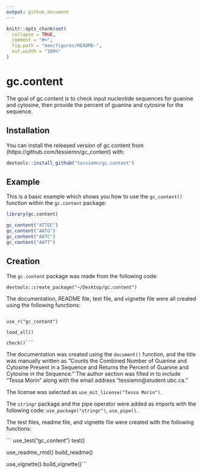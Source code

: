 ```yaml
---
output: github_document
---
```


<!-- README.md is generated from README.Rmd. Please edit that file -->

```r
knitr::opts_chunk$set(
  collapse = TRUE,
  comment = "#>",
  fig.path = "man/figures/README-",
  out.width = "100%"
)
```

# gc.content

<!-- badges: start -->
<!-- badges: end -->

The goal of gc.content is to check input nucleotide sequences for guanine and cytosine, then provide the percent of guanine and cytosine for the sequence.

## Installation

You can install the released version of gc.content from (https://github.com/tessiemn/gc_content) with:

``` r
devtools::install_github("tessiemn/gc.content")
```



## Example

This is a basic example which shows you how to use the ```gc_content()``` function within the ```gc.content``` package:

```r
library(gc.content)

gc_content("ATTGC")
gc_content("AATG")
gc_content("AATC")
gc_content("AATT")
```



## Creation

The ```gc.content``` package was made from the following code:

```
devtools::create_package("~/Desktop/gc.content")

```

The documentation, README file, test file, and vignette file were all created using the following functions:

```use_git()

use_r("gc_content")

load_all()

check()```

```
The documentation was created using the ```document()``` function, and the title was manually written as "Counts the Combined Number of Guanine and Cytosine Present in a Sequence and Returns the Percent of Guanine and Cytosine in the Sequence." The author section was filled in to include "Tessa Morin" along with the email address "tessiemn@student.ubc.ca." 

The license was selected as ```use_mit_license("Tessa Morin")```. 

The ```stringr``` package and the pipe operator were added as imports with the following code: ```use_package("stringr")```, ```use_pipe()```.  

The test files, readme file, and vignette file were created with the following functions:

```
use_test("gc_content") 
test()

use_readme_rmd() 
build_readme()

use_vignette() 
build_vignette()```


